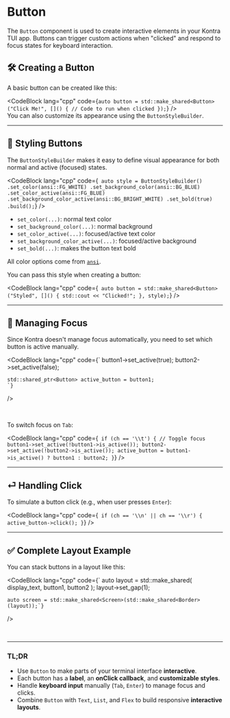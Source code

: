 # Button

The `Button` component is used to create interactive elements in your Kontra TUI app. Buttons can trigger custom actions when "clicked" and respond to focus states for keyboard interaction.

## 🛠️ Creating a Button

A basic button can be created like this:

<CodeBlock
  lang="cpp"
  code={`
    auto button = std::make_shared<Button>("Click Me!", []() {
        // Code to run when clicked
    });
`}
/>
<br />
You can also customize its appearance using the `ButtonStyleBuilder`.

---

## 🎨 Styling Buttons

The `ButtonStyleBuilder` makes it easy to define visual appearance for both normal and active (focused) states.

<CodeBlock
  lang="cpp"
  code={`
    auto style = ButtonStyleBuilder()
    .set_color(ansi::FG_WHITE)
    .set_background_color(ansi::BG_BLUE)
    .set_color_active(ansi::FG_BLUE)
    .set_background_color_active(ansi::BG_BRIGHT_WHITE)
    .set_bold(true)
    .build();`}
/>
<br />

- `set_color(...)`: normal text color
- `set_background_color(...)`: normal background
- `set_color_active(...)`: focused/active text color
- `set_background_color_active(...)`: focused/active background
- `set_bold(...)`: makes the button text bold

All color options come from [`ansi`](/docs/ansi).

You can pass this style when creating a button:

<CodeBlock
  lang="cpp"
  code={`
    auto button = std::make_shared<Button>("Styled", []() {
        std::cout << "Clicked!";
    }, style);`}
/>
<br />

---

## 🔁 Managing Focus

Since Kontra doesn't manage focus automatically, you need to set which button is active manually.

<CodeBlock
  lang="cpp"
  code={`
    button1->set_active(true);
    button2->set_active(false);

    std::shared_ptr<Button> active_button = button1;
    `}

/>

<br />

To switch focus on `Tab`:

<CodeBlock
  lang="cpp"
  code={`
    if (ch == '\\t') {
        // Toggle focus
        button1->set_active(!button1->is_active());
        button2->set_active(!button2->is_active());
        active_button = button1->is_active() ? button1 : button2;
    }`}
/>
<br />

---

## ⏎ Handling Click

To simulate a button click (e.g., when user presses `Enter`):

<CodeBlock
  lang="cpp"
  code={`
    if (ch == '\\n' || ch == '\\r') {
        active_button->click();
    }`}
/>
<br />

---

## ✅ Complete Layout Example

You can stack buttons in a layout like this:

<CodeBlock
  lang="cpp"
  code={`
    auto layout = std::make_shared<List>(
        display_text,
        button1,
        button2
    );
    layout->set_gap(1);

    auto screen = std::make_shared<Screen>(std::make_shared<Border>(layout));`}

/>

<br />

---

### TL;DR

- Use `Button` to make parts of your terminal interface **interactive**.
- Each button has a **label**, an **onClick callback**, and **customizable styles**.
- Handle **keyboard input** manually (`Tab`, `Enter`) to manage focus and clicks.
- Combine `Button` with `Text`, `List`, and `Flex` to build responsive **interactive layouts**.
